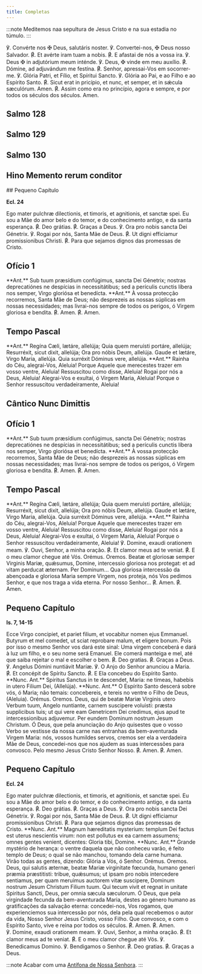 ```yaml
---
title: Completas
---
```


:::note
Meditemos naa sepultura de Jesus Cristo e na sua estadia no túmulo.
:::

<div class="side-by-side not-content">
  <span>
    ℣. Convérte nos <span class="text-red-500">✠</span> Deus, salutáris noster.
  </span>
  <span>
    ℣. Convertei-nos, <span class="text-red-500">✠</span> Deus nosso Salvador.
  </span>
  <span>
    <span class="text-red-500">℟.</span> Et avérte iram tuam a nobis.
  </span>
  <span>
    <span class="text-red-500">℟.</span> E afastai de nós a vossa ira.
  </span>
  <span>
    ℣. Deus <span class="text-red-500">✠</span> in adjutórium meum inténde.
  </span>
  <span>
    ℣. Deus, <span class="text-red-500">✠</span> vinde em meu auxílio.
  </span>
  <span>
    <span class="text-red-500">℟.</span> Dómine, ad adjuvándum me festína.
  </span>
  <span>
    <span class="text-red-500">℟.</span> Senhor, apressai-Vos em socorrer-me.
  </span>
  <span>℣. Glória Patri, et Fílio, et Spíritui Sancto.</span>
  <span>℣. Glória ao Pai, e ao Filho e ao Espírito Santo.</span>
  <span>
    <span class="text-red-500">℟.</span> Sicut erat in pricípio, et nunc, et semper, et in sǽcula
    sæculórum. Amen.
  </span>
  <span>
    <span class="text-red-500">℟.</span> Assim como era no princípio, agora e sempre, e por todos os
    séculos dos séculos. Amen.
  </span>
</div>


## Salmo 128

<Salmo128 />


## Salmo 129

<Salmo129 />


## Salmo 130

<Salmo130 />


## Hino Memento rerum conditor

<MementoRerumConditor />


<Tabs>
  <TabItem label="Depois da Purificação">
## Pequeno Capítulo

**Ecl. 24**

<div class="side-by-side not-content">
  <span>Ego mater pulchræ dilectionis, et timoris, et agnitionis, et sanctæ spei.</span>
  <span>Eu sou a Mãe do amor belo e do temor, e do conhecimento antigo, e da santa esperança.</span>
  <span>
    <span class="text-red-500">℟.</span> Deo grátias.
  </span>
  <span>
    <span class="text-red-500">℟.</span> Graças a Deus.
  </span>
  <span>℣. Ora pro nobis sancta Dei Génetrix.</span>
  <span>℣. Rogai por nós, Santa Mãe de Deus.</span>
  <span>
    <span class="text-red-500">℟.</span> Ut digni efficiamur promissionibus Christi.
  </span>
  <span>
    <span class="text-red-500">℟.</span> Para que sejamos dignos das promessas de Cristo.
  </span>
</div>

## Ofício 1

<div class="side-by-side not-content">
  <span>
    **Ant.** Sub tuum præsídium confúgimus, sancta Dei Génetrix; nostras deprecatiónes ne despícias
    in necessitátibus; sed a perículis cunctis líbera nos semper, Virgo gloriósa et benedícta.
  </span>
  <span>
    **Ant.** À vossa protecção recorremos, Santa Mãe de Deus; não desprezeis as nossas súplicas em
    nossas necessidades; mas livrai-nos sempre de todos os perigos, ó Virgem gloriosa e bendita.
  </span>
  <span>
    <span class="text-red-500">℟.</span> Amen.
  </span>
  <span>
    <span class="text-red-500">℟.</span> Amen.
  </span>
</div>

## Tempo Pascal

<div class="side-by-side not-content">
  <span>
    **Ant.** Regína Cæli, lætáre, allelúja; Quia quem meruísti portáre, allelúja; Resurréxit, sicut
    dixit, allelúja; Ora pro nóbis Deum, allelúja. Gaude et lætáre, Virgo Maria, allelúja. Quia
    surréxit Dóminus vere, allelúja.
  </span>
  <span>
    **Ant.** Rainha do Céu, alegrai-Vos, Aleluia! Porque Aquele que merecestes trazer em vosso
    ventre, Aleluia! Ressuscitou como disse, Aleluia! Rogai por nós a Deus, Aleluia! Alegrai-Vos e
    exultai, ó Virgem Maria, Aleluia! Porque o Senhor ressuscitou verdadeiramente, Aleluia!
  </span>
</div>


## Cântico Nunc Dimittis

<NuncDimittis />

## Ofício 1

<div class="side-by-side not-content">
  <span>
    **Ant.** Sub tuum præsídium confúgimus, sancta Dei Génetrix; nostras deprecatiónes ne despícias
    in necessitátibus; sed a perículis cunctis líbera nos semper, Virgo gloriósa et benedícta.
  </span>
  <span>
    **Ant.** À vossa protecção recorremos, Santa Mãe de Deus; não desprezeis as nossas súplicas em
    nossas necessidades; mas livrai-nos sempre de todos os perigos, ó Virgem gloriosa e bendita.
  </span>
  <span>
    <span class="text-red-500">℟.</span> Amen.
  </span>
  <span>
    <span class="text-red-500">℟.</span> Amen.
  </span>
</div>

## Tempo Pascal

<div class="side-by-side not-content">
  <span>
    **Ant.** Regína Cæli, lætáre, allelúja; Quia quem meruísti portáre, allelúja; Resurréxit, sicut
    dixit, allelúja; Ora pro nóbis Deum, allelúja. Gaude et lætáre, Virgo Maria, allelúja. Quia
    surréxit Dóminus vere, allelúja.
  </span>
  <span>
    **Ant.** Rainha do Céu, alegrai-Vos, Aleluia! Porque Aquele que merecestes trazer em vosso
    ventre, Aleluia! Ressuscitou como disse, Aleluia! Rogai por nós a Deus, Aleluia! Alegrai-Vos e
    exultai, ó Virgem Maria, Aleluia! Porque o Senhor ressuscitou verdadeiramente, Aleluia!
  </span>
  <span>℣. Domine, exaudi orationem meam.</span>
  <span>℣. Ouvi, Senhor, a minha oração.</span>
  <span>
    <span class="text-red-500">℟.</span> Et clamor meus ad te veniat.
  </span>
  <span>
    <span class="text-red-500">℟.</span> E o meu clamor chegue até Vós.
  </span>
  <span class="text-red-500 text-center">Orémus.</span>
  <span class="text-red-500 text-center">Oremos.</span>
  <span>
    Beatæ et gloriosæ semper Virginis Mariæ, quǽsumus, Domine, intercessio gloriosa nos protegat: et
    ad vitam perducat æternam. Per Dominum...
  </span>
  <span>
    Qua gloriosa intercessão da abençoada e gloriosa Maria sempre Virgem, nos proteja, nós Vos
    pedimos Senhor, e que nos traga a vida eterna. Por nosso Senhor...
  </span>
  <span>
    <span class="text-red-500">℟.</span> Amen.
  </span>
  <span>
    <span class="text-red-500">℟.</span> Amen.
  </span>
</div>

  </TabItem>
  <TabItem label="No Advento">

## Pequeno Capítulo

**Is. 7, 14-15**

<div class="side-by-side not-content">
  <span>
    Ecce Virgo concipiet, et pariet filium, et vocabitur nomen ejus Emmanuel. Butyrum et mel
    comedet, ut sciat reprobare malum, et eligere bonum.
  </span>
  <span>
    Pois por isso o mesmo Senhor vos dará este sinal: Uma virgem conceberá e dará à luz um filho, e
    o seu nome será Emanuel. Ele comerá manteiga e mel, até que saiba rejeitar o mal e escolher o
    bem.
  </span>
  <span>
    <span class="text-red-500">℟.</span> Deo gratias.
  </span>
  <span>
    <span class="text-red-500">℟.</span> Graças a Deus.
  </span>
  <span>℣. Angelus Dómini nuntiávit Maríæ.</span>
  <span>℣. O Anjo do Senhor anunciou a Maria.</span>
  <span>
    <span class="text-red-500">℟.</span> Et concépit de Spíritu Sancto.
  </span>
  <span>
    <span class="text-red-500">℟.</span> E Ela concebeu do Espírito Santo.
  </span>
  <span>
    **Nunc. Ant.** Spiritus Sanctus in te descendet, Maria: ne timeas, habebis in utero Filium Dei,
    (Allelúja).
  </span>
  <span>
    **Nunc. Ant.** O Espírito Santo descerá sobre vós, ó Maria; não temais: concebereis, e tereis no
    ventre o Filho de Deus, (Aleluia).
  </span>
  <span class="text-red-500 text-center">Orémus.</span>
  <span class="text-red-500 text-center">Oremos.</span>
  <span>
    Deus, qui de beatæ Mariæ Virginis utero Verbum tuum, Angelo nuntiante, carnem suscipere
    voluisti: præsta supplicibus tuis; ut qui vere eam Genetricem Dei credimus, ejus apud te
    intercessionibus adjuvemur. Per eundem Dominum nostrum Jesum Christum.
  </span>
  <span>
    Ó Deus, que pela anunciação do Anjo quisestes que o vosso Verbo se vestisse da nossa carne nas
    entranhas da bem-aventurada Virgem Maria: nós, vossos humildes servos, cremos ser ela a
    verdadeira Mãe de Deus, concedei-nos que nos ajudem as suas intercessões para convosco. Pelo
    mesmo Jesus Cristo Senhor Nosso.
  </span>
  <span>
    <span class="text-red-500">℟.</span> Amen.
  </span>
  <span>
    <span class="text-red-500">℟.</span> Amen.
  </span>
</div>

  </TabItem>
  <TabItem label="No Natal">

## Pequeno Capítulo

**Ecl. 24**

<div class="side-by-side not-content">
  <span>
    Ego mater pulchræ dilectionis, et timoris, et agnitionis, et sanctæ spei.
  </span>
  <span>
    Eu sou a Mãe do amor belo e do temor, e do conhecimento antigo, e da santa
    esperança.
  </span>
  <span>
    <span class="text-red-500">℟.</span> Deo grátias.
  </span>
  <span>
    <span class="text-red-500">℟.</span> Graças a Deus.
  </span>
  <span>℣. Ora pro nobis sancta Dei Génetrix.</span>
  <span>℣. Rogai por nós, Santa Mãe de Deus.</span>
  <span>
    <span class="text-red-500">℟.</span> Ut digni efficiamur promissionibus
    Christi.
  </span>
  <span>
    <span class="text-red-500">℟.</span> Para que sejamos dignos das promessas
    de Cristo.
  </span>
  <span>
    **Nunc. Ant.** Magnum hæreditatis mysterium: templum Dei factus est
    uterus nescientis virum: non est pollutus ex ea carnem assumens; omnes
    gentes venient, dicentes: Gloria tibi, Domine.
  </span>
  <span>
    **Nunc. Ant.** Grande mystério de herança: o ventre daquela que não
    conheceu varão, é feito templo de Deus; o qual se não manchou, tomando dela
    carne humana. Virão todas as gentes, dizendo: Glória a Vós, ó Senhor.
  </span>
  <span class="text-red-500 text-center">Orémus.</span>
  <span class="text-red-500 text-center">Oremos.</span>
  <span>
    Deus, qui salutis æternæ, beatæ Mariæ virginitate fœcunda, humano generi
    præmia præstitisti: tribue, quǽsumus; ut ipsam pro nobis intercedere
    sentiamus, per quam meruimus auctorem vitæ suscipere, Dominum nostrum Jesum
    Christum Filium tuum. Qui tecum vivit et regnat in unitate Spiritus Sancti,
    Deus, per omnia sæcula sæculorum.
  </span>
  <span>
    Ó Deus, que pela virgindade fecunda da bem-aventurada Maria, destes ao
    género humano as gratificações da salvação eterna: concedei-nos, Vos
    rogamos, que experienciemos sua intercessão por nós, dela pela qual
    recebemos o autor da vida, Nosso Senhor Jesus Cristo, vosso Filho. Que
    convosco, e com o Espírito Santo, vive e reina por todos os séculos.
  </span>
  <span>
    <span class="text-red-500">℟.</span> Amen.
  </span>
  <span>
    <span class="text-red-500">℟.</span> Amen.
  </span>
</div>
  </TabItem>
</Tabs>

<div class="side-by-side not-content">
  <span>℣. Domine, exaudi orationem meam.</span>
  <span>℣. Ouvi, Senhor, a minha oração.</span>
  <span>
    <span class="text-red-500">℟.</span> Et clamor meus ad te veniat.
  </span>
  <span>
    <span class="text-red-500">℟.</span> E o meu clamor chegue até Vós.
  </span>
  <span>℣. Benedicamus Domino.</span>
  <span>℣. Bendigamos o Senhor.</span>
  <span>
    <span class="text-red-500">℟.</span> Deo gratias.
  </span>
  <span>
    <span class="text-red-500">℟.</span> Graças a Deus.
  </span>
</div>

:::note
Acabar com uma [Antífona de Nossa Senhora](/devocionario/antifonas).
:::
